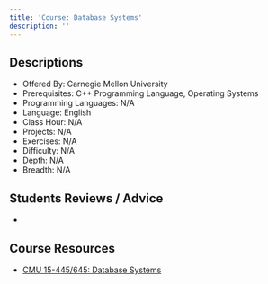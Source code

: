 ```yaml
---
title: 'Course: Database Systems'
description: ''
---
```


## Descriptions

-   Offered By: Carnegie Mellon University
-   Prerequisites: C++ Programming Language, Operating Systems
-   Programming Languages: N/A
-   Language: English
-   Class Hour: N/A
-   Projects: N/A
-   Exercises: N/A
-   Difficulty: N/A
-   Depth: N/A
-   Breadth: N/A

## Students Reviews / Advice

-

## Course Resources

-   [CMU 15-445/645: Database Systems](https://15445.courses.cs.cmu.edu/fall2023/)
